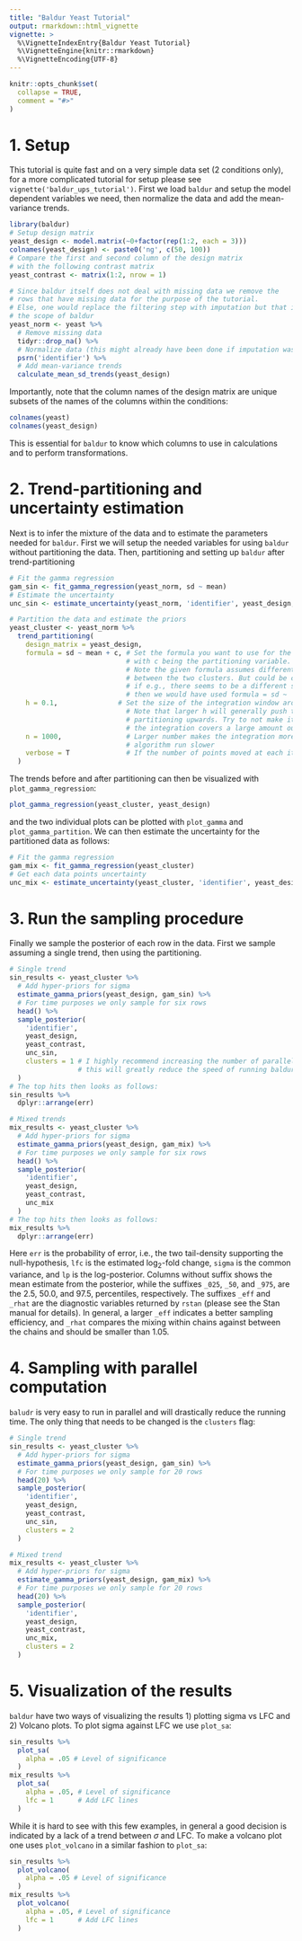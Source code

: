 ```yaml
---
title: "Baldur Yeast Tutorial"
output: rmarkdown::html_vignette
vignette: >
  %\VignetteIndexEntry{Baldur Yeast Tutorial}
  %\VignetteEngine{knitr::rmarkdown}
  %\VignetteEncoding{UTF-8}
---
```


```r
knitr::opts_chunk$set(
  collapse = TRUE,
  comment = "#>"
)
```
# 1. Setup
This tutorial is quite fast and on a very simple data set (2 conditions only), for a more complicated tutorial for setup please see `vignette('baldur_ups_tutorial')`.
First we load `baldur` and setup the model dependent variables we need, then normalize the data and add the mean-variance trends.
```r
library(baldur)
# Setup design matrix
yeast_design <- model.matrix(~0+factor(rep(1:2, each = 3)))
colnames(yeast_design) <- paste0('ng', c(50, 100))
# Compare the first and second column of the design matrix
# with the following contrast matrix
yeast_contrast <- matrix(1:2, nrow = 1)

# Since baldur itself does not deal with missing data we remove the
# rows that have missing data for the purpose of the tutorial.
# Else, one would replace the filtering step with imputation but that is outside
# the scope of baldur
yeast_norm <- yeast %>% 
  # Remove missing data
  tidyr::drop_na() %>% 
  # Normalize data (this might already have been done if imputation was performed)
  psrn('identifier') %>% 
  # Add mean-variance trends
  calculate_mean_sd_trends(yeast_design)
```
Importantly, note that the column names of the design matrix are unique subsets of the names of the columns within the conditions:
```r
colnames(yeast)
colnames(yeast_design)
```
This is essential for `baldur` to know which columns to use in calculations and to perform transformations.

# 2. Trend-partitioning and uncertainty estimation
Next is to infer the mixture of the data and to estimate the parameters needed for `baldur`.
First we will setup the needed variables for using `baldur` without partitioning the data.
Then, partitioning and setting up `baldur` after trend-partitioning
```r
# Fit the gamma regression
gam_sin <- fit_gamma_regression(yeast_norm, sd ~ mean)
# Estimate the uncertainty
unc_sin <- estimate_uncertainty(yeast_norm, 'identifier', yeast_design, gam_sin)

# Partition the data and estimate the priors
yeast_cluster <- yeast_norm %>% 
  trend_partitioning(
    design_matrix = yeast_design,
    formula = sd ~ mean + c, # Set the formula you want to use for the partitioning
                             # with c being the partitioning variable.
                             # Note the given formula assumes different intercepts
                             # between the two clusters. But could be changed
                             # if e.g., there seems to be a different slope as well
                             # then we would have used formula = sd ~  mean*c
    h = 0.1,               # Set the size of the integration window around sd.
                             # Note that larger h will generally push the 
                             # partitioning upwards. Try to not make it to large so that
                             # the integration covers a large amount outside the function domain (0,Inf)
    n = 1000,                # Larger number makes the integration more precis but makes the 
                             # algorithm run slower
    verbose = T              # If the number of points moved at each iteration should be printed
  )
```
The trends before and after partitioning can then be visualized with `plot_gamma_regression`:
```r
plot_gamma_regression(yeast_cluster, yeast_design)
```
and the two individual plots can be plotted with `plot_gamma` and `plot_gamma_partition`.
We can then estimate the uncertainty for the partitioned data as follows:
```r
# Fit the gamma regression
gam_mix <- fit_gamma_regression(yeast_cluster)
# Get each data points uncertainty
unc_mix <- estimate_uncertainty(yeast_cluster, 'identifier', yeast_design, gam_mix)
```

# 3. Run the sampling procedure
Finally we sample the posterior of each row in the data.
First we sample assuming a single trend, then using the partitioning.
```r
# Single trend
sin_results <- yeast_cluster %>% 
  # Add hyper-priors for sigma
  estimate_gamma_priors(yeast_design, gam_sin) %>% 
  # For time purposes we only sample for six rows
  head() %>% 
  sample_posterior(
    'identifier',
    yeast_design,
    yeast_contrast,
    unc_sin,
    clusters = 1 # I highly recommend increasing the number of parallel workers/clusters
                 # this will greatly reduce the speed of running baldur
  )
# The top hits then looks as follows:
sin_results %>% 
  dplyr::arrange(err)

# Mixed trends
mix_results <- yeast_cluster %>% 
  # Add hyper-priors for sigma
  estimate_gamma_priors(yeast_design, gam_mix) %>% 
  # For time purposes we only sample for six rows
  head() %>% 
  sample_posterior(
    'identifier',
    yeast_design,
    yeast_contrast,
    unc_mix
  )
# The top hits then looks as follows:
mix_results %>% 
  dplyr::arrange(err)
```
Here `err` is the probability of error, i.e., the two tail-density supporting the null-hypothesis, `lfc` is the estimated log$_2$-fold change, `sigma` is the common variance, and `lp` is the log-posterior.
Columns without suffix shows the mean estimate from the posterior, while the suffixes `_025`, `_50`, and `_975`, are the 2.5, 50.0, and 97.5, percentiles, respectively.
The suffixes `_eff` and `_rhat` are the diagnostic variables returned by `rstan` (please see the Stan manual for details).
In general, a larger `_eff` indicates a better sampling efficiency, and `_rhat` compares the mixing within chains against between the chains and should be smaller than 1.05.

# 4. Sampling with parallel computation
`baludr` is very easy to run in parallel and will drastically reduce the running time.
The only thing that needs to be changed is the `clusters` flag:
```r
# Single trend
sin_results <- yeast_cluster %>% 
  # Add hyper-priors for sigma
  estimate_gamma_priors(yeast_design, gam_sin) %>% 
  # For time purposes we only sample for 20 rows
  head(20) %>% 
  sample_posterior(
    'identifier',
    yeast_design,
    yeast_contrast,
    unc_sin,
    clusters = 2
  )

# Mixed trend
mix_results <- yeast_cluster %>% 
  # Add hyper-priors for sigma
  estimate_gamma_priors(yeast_design, gam_mix) %>% 
  # For time purposes we only sample for 20 rows
  head(20) %>% 
  sample_posterior(
    'identifier',
    yeast_design,
    yeast_contrast,
    unc_mix,
    clusters = 2
  )
```

# 5. Visualization of the results
`baldur` have two ways of visualizing the results 1) plotting sigma vs LFC and 2) Volcano plots.
To plot sigma against LFC we use `plot_sa`:
```r
sin_results %>% 
  plot_sa(
    alpha = .05 # Level of significance
  )
mix_results %>% 
  plot_sa(
    alpha = .05, # Level of significance
    lfc = 1      # Add LFC lines
  )
```

While it is hard to see with this few examples, in general a good decision is indicated by a lack of a trend between $\sigma$ and LFC.
To make a volcano plot one uses `plot_volcano` in a similar fashion to `plot_sa`:
```r
sin_results %>% 
  plot_volcano(
    alpha = .05 # Level of significance
  )
mix_results %>% 
  plot_volcano(
    alpha = .05, # Level of significance
    lfc = 1      # Add LFC lines
  )
```
